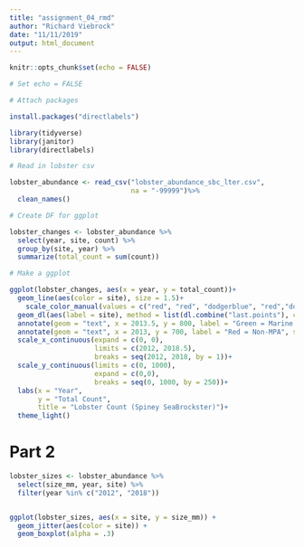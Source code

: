 ```yaml
---
title: "assignment_04_rmd"
author: "Richard Viebrock"
date: "11/11/2019"
output: html_document
---
```


```r
knitr::opts_chunk$set(echo = FALSE)

# Set echo = FALSE
```

```r

# Attach packages

install.packages("directlabels")

library(tidyverse)
library(janitor)
library(directlabels)

# Read in lobster csv

lobster_abundance <- read_csv("lobster_abundance_sbc_lter.csv",
                              na = "-99999")%>%
  clean_names()

```

```r

# Create DF for ggplot

lobster_changes <- lobster_abundance %>%
  select(year, site, count) %>% 
  group_by(site, year) %>% 
  summarize(total_count = sum(count))

```

```r

# Make a ggplot

ggplot(lobster_changes, aes(x = year, y = total_count))+
  geom_line(aes(color = site), size = 1.5)+
    scale_color_manual(values = c("red", "red", "dodgerblue", "red","dodgerblue"))+
  geom_dl(aes(label = site), method = list(dl.combine("last.points"), cex = 0.75))+
  annotate(geom = "text", x = 2013.5, y = 800, label = "Green = Marine Protected Area", size = 5)+
  annotate(geom = "text", x = 2013, y = 700, label = "Red = Non-MPA", size = 5)+
  scale_x_continuous(expand = c(0, 0),
                     limits = c(2012, 2018.5),
                     breaks = seq(2012, 2018, by = 1))+
  scale_y_continuous(limits = c(0, 1000),
                     expand = c(0,0),
                     breaks = seq(0, 1000, by = 250))+
  labs(x = "Year",
       y = "Total Count",
       title = "Lobster Count (Spiney SeaBrockster)")+
  theme_light()

```

# Part 2

```r

lobster_sizes <- lobster_abundance %>% 
  select(size_mm, year, site) %>% 
  filter(year %in% c("2012", "2018"))


ggplot(lobster_sizes, aes(x = site, y = size_mm)) +
  geom_jitter(aes(color = site)) +
  geom_boxplot(alpha = .3)

```
